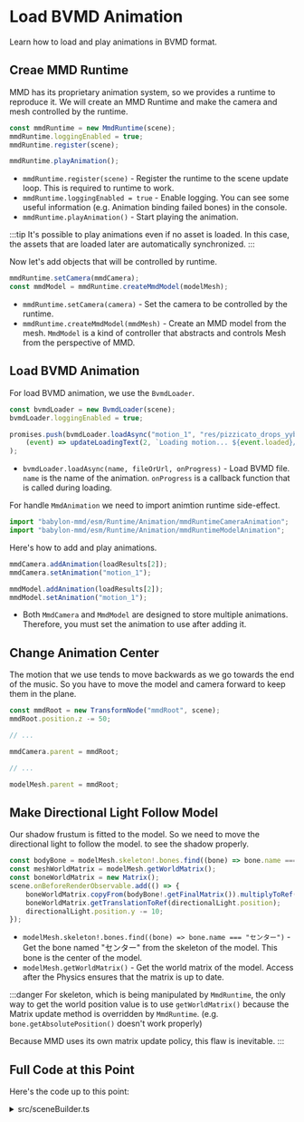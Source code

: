 # Load BVMD Animation

Learn how to load and play animations in BVMD format.

## Creae MMD Runtime

MMD has its proprietary animation system, so we provides a runtime to reproduce it. We will create an MMD Runtime and make the camera and mesh controlled by the runtime.

```typescript title="src/sceneBuilder.ts"
const mmdRuntime = new MmdRuntime(scene);
mmdRuntime.loggingEnabled = true;
mmdRuntime.register(scene);

mmdRuntime.playAnimation();
```

- `mmdRuntime.register(scene)` - Register the runtime to the scene update loop. This is required to runtime to work.
- `mmdRuntime.loggingEnabled = true` - Enable logging. You can see some useful information (e.g. Animation binding failed bones) in the console.
- `mmdRuntime.playAnimation()` - Start playing the animation.

:::tip
It's possible to play animations even if no asset is loaded. In this case, the assets that are loaded later are automatically synchronized.
:::

Now let's add objects that will be controlled by runtime.

```typescript title="src/sceneBuilder.ts"
mmdRuntime.setCamera(mmdCamera);
const mmdModel = mmdRuntime.createMmdModel(modelMesh);
```

- `mmdRuntime.setCamera(camera)` - Set the camera to be controlled by the runtime.
- `mmdRuntime.createMmdModel(mmdMesh)` - Create an MMD model from the mesh. `MmdModel` is a kind of controller that abstracts and controls Mesh from the perspective of MMD.

## Load BVMD Animation

For load BVMD animation, we use the `BvmdLoader`.

```typescript title="src/sceneBuilder.ts"
const bvmdLoader = new BvmdLoader(scene);
bvmdLoader.loggingEnabled = true;

promises.push(bvmdLoader.loadAsync("motion_1", "res/pizzicato_drops_yyb_piano_miku.bvmd",
    (event) => updateLoadingText(2, `Loading motion... ${event.loaded}/${event.total} (${Math.floor(event.loaded * 100 / event.total)}%)`))
);
```

- `bvmdLoader.loadAsync(name, fileOrUrl, onProgress)` - Load BVMD file. `name` is the name of the animation. `onProgress` is a callback function that is called during loading.

For handle `MmdAnimation` we need to import animtion runtime side-effect.

```typescript title="src/sceneBuilder.ts"
import "babylon-mmd/esm/Runtime/Animation/mmdRuntimeCameraAnimation";
import "babylon-mmd/esm/Runtime/Animation/mmdRuntimeModelAnimation";
```

Here's how to add and play animations.

```typescript title="src/sceneBuilder.ts"
mmdCamera.addAnimation(loadResults[2]);
mmdCamera.setAnimation("motion_1");

mmdModel.addAnimation(loadResults[2]);
mmdModel.setAnimation("motion_1");
```

- Both `MmdCamera` and `MmdModel` are designed to store multiple animations. Therefore, you must set the animation to use after adding it.

## Change Animation Center

The motion that we use tends to move backwards as we go towards the end of the music. So you have to move the model and camera forward to keep them in the plane.

```typescript title="src/sceneBuilder.ts"
const mmdRoot = new TransformNode("mmdRoot", scene);
mmdRoot.position.z -= 50;

// ...

mmdCamera.parent = mmdRoot;

// ...

modelMesh.parent = mmdRoot;
```

## Make Directional Light Follow Model

Our shadow frustum is fitted to the model. So we need to move the directional light to follow the model. to see the shadow properly.

```typescript title="src/sceneBuilder.ts"
const bodyBone = modelMesh.skeleton!.bones.find((bone) => bone.name === "センター");
const meshWorldMatrix = modelMesh.getWorldMatrix();
const boneWorldMatrix = new Matrix();
scene.onBeforeRenderObservable.add(() => {
    boneWorldMatrix.copyFrom(bodyBone!.getFinalMatrix()).multiplyToRef(meshWorldMatrix, boneWorldMatrix);
    boneWorldMatrix.getTranslationToRef(directionalLight.position);
    directionalLight.position.y -= 10;
});
```

- `modelMesh.skeleton!.bones.find((bone) => bone.name === "センター")` - Get the bone named "センター" from the skeleton of the model. This bone is the center of the model.
- `modelMesh.getWorldMatrix()` - Get the world matrix of the model. Access after the Physics ensures that the matrix is up to date.

:::danger
For skeleton, which is being manipulated by `MmdRuntime`, the only way to get the world position value is to use `getWorldMatrix()` because the Matrix update method is overridden by `MmdRuntime`. (e.g. `bone.getAbsolutePosition()` doesn't work properly)

Because MMD uses its own matrix update policy, this flaw is inevitable.
:::

## Full Code at this Point

Here's the code up to this point:

<details>
<summary>src/sceneBuilder.ts</summary>

```typescript
import "babylon-mmd/esm/Loader/Optimized/bpmxLoader";
import "babylon-mmd/esm/Runtime/Animation/mmdRuntimeCameraAnimation";
import "babylon-mmd/esm/Runtime/Animation/mmdRuntimeModelAnimation";
import "@babylonjs/core/Lights/Shadows/shadowGeneratorSceneComponent";
import "@babylonjs/core/Loading/loadingScreen";

import type { Engine } from "@babylonjs/core/Engines/engine";
import { DirectionalLight } from "@babylonjs/core/Lights/directionalLight";
import { HemisphericLight } from "@babylonjs/core/Lights/hemisphericLight";
import { ShadowGenerator } from "@babylonjs/core/Lights/Shadows/shadowGenerator";
import { SceneLoader } from "@babylonjs/core/Loading/sceneLoader";
import { StandardMaterial } from "@babylonjs/core/Materials/standardMaterial";
import { Color3, Color4 } from "@babylonjs/core/Maths/math.color";
import { Matrix, Vector3 } from "@babylonjs/core/Maths/math.vector";
import { CreateGround } from "@babylonjs/core/Meshes/Builders/groundBuilder";
import { TransformNode } from "@babylonjs/core/Meshes/transformNode";
import { Scene } from "@babylonjs/core/scene";
import type { MmdStandardMaterialBuilder } from "babylon-mmd/esm/Loader/mmdStandardMaterialBuilder";
import type { BpmxLoader } from "babylon-mmd/esm/Loader/Optimized/bpmxLoader";
import { BvmdLoader } from "babylon-mmd/esm/Loader/Optimized/bvmdLoader";
import { MmdCamera } from "babylon-mmd/esm/Runtime/mmdCamera";
import type { MmdMesh } from "babylon-mmd/esm/Runtime/mmdMesh";
import { MmdRuntime } from "babylon-mmd/esm/Runtime/mmdRuntime";

import type { ISceneBuilder } from "./baseRuntime";

export class SceneBuilder implements ISceneBuilder {
    public async build(_canvas: HTMLCanvasElement, engine: Engine): Promise<Scene> {
        const bpmxLoader = SceneLoader.GetPluginForExtension(".bpmx") as BpmxLoader;
        bpmxLoader.loggingEnabled = true;
        const materialBuilder = bpmxLoader.materialBuilder as MmdStandardMaterialBuilder;
        materialBuilder.loadOutlineRenderingProperties = (): void => { /* do nothing */ };

        const scene = new Scene(engine);
        scene.ambientColor = new Color3(0.5, 0.5, 0.5);
        scene.clearColor = new Color4(0.95, 0.95, 0.95, 1.0);

        const mmdRoot = new TransformNode("mmdRoot", scene);
        mmdRoot.position.z -= 50;

        const mmdCamera = new MmdCamera("mmdCamera", new Vector3(0, 10, 0), scene);
        mmdCamera.maxZ = 5000;
        mmdCamera.parent = mmdRoot;

        const hemisphericLight = new HemisphericLight("hemisphericLight", new Vector3(0, 1, 0), scene);
        hemisphericLight.intensity = 0.3;
        hemisphericLight.specular.set(0, 0, 0);
        hemisphericLight.groundColor.set(1, 1, 1);

        const directionalLight = new DirectionalLight("directionalLight", new Vector3(0.5, -1, 1), scene);
        directionalLight.intensity = 0.7;
        directionalLight.autoCalcShadowZBounds = false;
        directionalLight.autoUpdateExtends = false;
        directionalLight.shadowMaxZ = 20;
        directionalLight.shadowMinZ = -20;
        directionalLight.orthoTop = 18;
        directionalLight.orthoBottom = -3;
        directionalLight.orthoLeft = -10;
        directionalLight.orthoRight = 10;
        directionalLight.shadowOrthoScale = 0;

        const shadowGenerator = new ShadowGenerator(1024, directionalLight, true);
        shadowGenerator.transparencyShadow = true;
        shadowGenerator.usePercentageCloserFiltering = true;
        shadowGenerator.forceBackFacesOnly = false;
        shadowGenerator.bias = 0.01;
        shadowGenerator.filteringQuality = ShadowGenerator.QUALITY_MEDIUM;
        shadowGenerator.frustumEdgeFalloff = 0.1;

        const ground = CreateGround("ground1", { width: 120, height: 120, subdivisions: 2, updatable: false }, scene);
        const groundMaterial = ground.material = new StandardMaterial("groundMaterial", scene);
        groundMaterial.diffuseColor = new Color3(1.02, 1.02, 1.02);
        ground.receiveShadows = true;

        // create mmd runtime
        const mmdRuntime = new MmdRuntime(scene);
        mmdRuntime.loggingEnabled = true;
        mmdRuntime.register(scene);

        mmdRuntime.playAnimation();

        engine.displayLoadingUI();

        let loadingTexts: string[] = [];
        const updateLoadingText = (updateIndex: number, text: string): void => {
            loadingTexts[updateIndex] = text;
            engine.loadingUIText = "<br/><br/><br/><br/>" + loadingTexts.join("<br/><br/>");
        };

        const promises: Promise<any>[] = [];

        bpmxLoader.boundingBoxMargin = 60;
        promises.push(SceneLoader.ImportMeshAsync(
            undefined,
            "res/",
            "YYB Piano dress Miku.bpmx",
            scene,
            (event) => updateLoadingText(0, `Loading model... ${event.loaded}/${event.total} (${Math.floor(event.loaded * 100 / event.total)}%)`)
        ).then((result) => result.meshes[0]));

        bpmxLoader.boundingBoxMargin = 0;
        bpmxLoader.buildSkeleton = false;
        bpmxLoader.buildMorph = false;
        promises.push(SceneLoader.ImportMeshAsync(
            undefined,
            "res/",
            "ガラス片ドームB.bpmx",
            scene,
            (event) => updateLoadingText(1, `Loading stage... ${event.loaded}/${event.total} (${Math.floor(event.loaded * 100 / event.total)}%)`)
        ));

        const bvmdLoader = new BvmdLoader(scene);
        bvmdLoader.loggingEnabled = true;

        promises.push(bvmdLoader.loadAsync("motion_1", "res/pizzicato_drops_yyb_piano_miku.bvmd",
            (event) => updateLoadingText(2, `Loading motion... ${event.loaded}/${event.total} (${Math.floor(event.loaded * 100 / event.total)}%)`))
        );

        loadingTexts = new Array(promises.length).fill("");

        const loadResults = await Promise.all(promises);
        scene.onAfterRenderObservable.addOnce(() => engine.hideLoadingUI());

        loadResults;

        mmdRuntime.setCamera(mmdCamera);
        mmdCamera.addAnimation(loadResults[2]);
        mmdCamera.setAnimation("motion_1");

        const modelMesh = loadResults[0] as MmdMesh;
        modelMesh.parent = mmdRoot;
        for (const mesh of modelMesh.metadata.meshes) mesh.receiveShadows = true;
        shadowGenerator.addShadowCaster(modelMesh);

        const bodyBone = modelMesh.skeleton!.bones.find((bone) => bone.name === "センター");
        const meshWorldMatrix = modelMesh.getWorldMatrix();
        const boneWorldMatrix = new Matrix();
        scene.onBeforeRenderObservable.add(() => {
            boneWorldMatrix.copyFrom(bodyBone!.getFinalMatrix()).multiplyToRef(meshWorldMatrix, boneWorldMatrix);
            boneWorldMatrix.getTranslationToRef(directionalLight.position);
            directionalLight.position.y -= 10;
        });

        const mmdModel = mmdRuntime.createMmdModel(modelMesh);
        mmdModel.addAnimation(loadResults[2]);
        mmdModel.setAnimation("motion_1");

        return scene;
    }
}

```
</details>


<ReactPlayer
    url={ResultVideo}
    controls={true}
    width="100%"
    height="100%"/>
